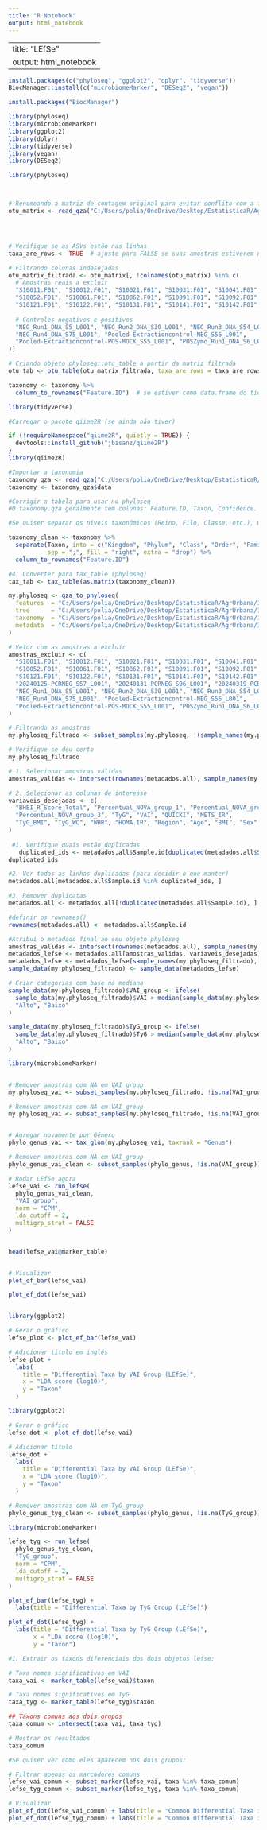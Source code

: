 ```yaml
---
title: "R Notebook"
output: html_notebook
---
```


---
title: "LEfSe"
output: html_notebook
---


```r
install.packages(c("phyloseq", "ggplot2", "dplyr", "tidyverse"))
BiocManager::install(c("microbiomeMarker", "DESeq2", "vegan"))

install.packages("BiocManager")

library(phyloseq)
library(microbiomeMarker)
library(ggplot2)
library(dplyr)
library(tidyverse)
library(vegan)
library(DESeq2)


```



```r
library(phyloseq)



# Renomeando a matriz de contagem original para evitar conflito com a função
otu_matrix <- read_qza("C:/Users/polia/OneDrive/Desktop/EstatisticaR/AgrUrbana/16S_AgriUrbana/Qiime/Analises_Corrigidas/table_corrigida.qza")$data




# Verifique se as ASVs estão nas linhas
taxa_are_rows <- TRUE  # ajuste para FALSE se suas amostras estiverem nas linhas

# Filtrando colunas indesejadas
otu_matrix_filtrada <- otu_matrix[, !colnames(otu_matrix) %in% c(
  # Amostras reais a excluir
  "S10011.F01", "S10012.F01", "S10021.F01", "S10031.F01", "S10041.F01", "S10051.F01",
  "S10052.F01", "S10061.F01", "S10062.F01", "S10091.F01", "S10092.F01", "S10111.F01",
  "S10121.F01", "S10122.F01", "S10131.F01", "S10141.F01", "S10142.F01", "S10161.F01", "S10171.F01",
  
  # Controles negativos e positivos
  "NEG_Run1_DNA_S5_L001", "NEG_Run2_DNA_S30_L001", "NEG_Run3_DNA_S54_L001",
  "NEG_Run4_DNA_S75_L001", "Pooled-Extractioncontrol-NEG_S56_L001",
  "Pooled-Extractioncontrol-POS-MOCK_S55_L001", "POSZymo_Run1_DNA_S6_L001"
)]

# Criando objeto phyloseq::otu_table a partir da matriz filtrada
otu_tab <- otu_table(otu_matrix_filtrada, taxa_are_rows = taxa_are_rows)

taxonomy <- taxonomy %>%
  column_to_rownames("Feature.ID")  # se estiver como data.frame do tidyverse


```

```r
library(tidyverse)

#Carregar o pacote qiime2R (se ainda não tiver)

if (!requireNamespace("qiime2R", quietly = TRUE)) {
  devtools::install_github("jbisanz/qiime2R")
}
library(qiime2R)

#Importar a taxonomia
taxonomy_qza <- read_qza("C:/Users/polia/OneDrive/Desktop/EstatisticaR/AgrUrbana/16S_AgriUrbana/Qiime/Analises_Corrigidas/taxonomy.qza")
taxonomy <- taxonomy_qza$data

#Corrigir a tabela para usar no phyloseq
#O taxonomy.qza geralmente tem colunas: Feature.ID, Taxon, Confidence.

#Se quiser separar os níveis taxonômicos (Reino, Filo, Classe, etc.), use:

taxonomy_clean <- taxonomy %>%
  separate(Taxon, into = c("Kingdom", "Phylum", "Class", "Order", "Family", "Genus", "Species"),
           sep = ";", fill = "right", extra = "drop") %>%
  column_to_rownames("Feature.ID")

#4. Converter para tax_table (phyloseq)
tax_tab <- tax_table(as.matrix(taxonomy_clean))


```




```r
my.phyloseq <- qza_to_phyloseq(
  features  = "C:/Users/polia/OneDrive/Desktop/EstatisticaR/AgrUrbana/16S_AgriUrbana/Qiime/Analises_Corrigidas/table_corrigida.qza",
  tree      = "C:/Users/polia/OneDrive/Desktop/EstatisticaR/AgrUrbana/16S_AgriUrbana/Qiime/Analises_Corrigidas/unrooted-tree.qza",
  taxonomy  = "C:/Users/polia/OneDrive/Desktop/EstatisticaR/AgrUrbana/16S_AgriUrbana/Qiime/Analises_Corrigidas/taxonomy.qza",
  metadata  = "C:/Users/polia/OneDrive/Desktop/EstatisticaR/AgrUrbana/16S_AgriUrbana/Qiime/Analises_Corrigidas/metadata.tsv"
)

```

```r
# Vetor com as amostras a excluir
amostras_excluir <- c(
  "S10011.F01", "S10012.F01", "S10021.F01", "S10031.F01", "S10041.F01", "S10051.F01",
  "S10052.F01", "S10061.F01", "S10062.F01", "S10091.F01", "S10092.F01", "S10111.F01",
  "S10121.F01", "S10122.F01", "S10131.F01", "S10141.F01", "S10142.F01", "S10161.F01", "S10171.F01",
  "20240125-PCRNEG_S57_L001", "20240131-PCRNEG_S96_L001", "20240319_PCRNEG_S96_L001",
  "NEG_Run1_DNA_S5_L001", "NEG_Run2_DNA_S30_L001", "NEG_Run3_DNA_S54_L001",
  "NEG_Run4_DNA_S75_L001", "Pooled-Extractioncontrol-NEG_S56_L001",
  "Pooled-Extractioncontrol-POS-MOCK_S55_L001", "POSZymo_Run1_DNA_S6_L001"
)

# Filtrando as amostras
my.phyloseq_filtrado <- subset_samples(my.phyloseq, !(sample_names(my.phyloseq) %in% amostras_excluir))

# Verifique se deu certo
my.phyloseq_filtrado

```

```r
# 1. Selecionar amostras válidas
amostras_validas <- intersect(rownames(metadados.all), sample_names(my.phyloseq_filtrado))

# 2. Selecionar as colunas de interesse
variaveis_desejadas <- c(
  "BHEI_R_Score_Total", "Percentual_NOVA_group_1", "Percentual_NOVA_group_2", 
  "Percentual_NOVA_group_3", "TyG", "VAI", "QUICKI", "METS_IR",
  "TyG_BMI", "TyG_WC", "WHR", "HOMA.IR", "Region", "Age", "BMI", "Sex"
)
  
 #1. Verifique quais estão duplicadas
   duplicated_ids <- metadados.all$Sample.id[duplicated(metadados.all$Sample.id)]
duplicated_ids

#2. Ver todas as linhas duplicadas (para decidir o que manter)
metadados.all[metadados.all$Sample.id %in% duplicated_ids, ]

#3. Remover duplicatas
metadados.all <- metadados.all[!duplicated(metadados.all$Sample.id), ]

#definir os rownames()
rownames(metadados.all) <- metadados.all$Sample.id

#Atribui o metadado final ao seu objeto phyloseq 
amostras_validas <- intersect(rownames(metadados.all), sample_names(my.phyloseq_filtrado))
metadados_lefse <- metadados.all[amostras_validas, variaveis_desejadas]
metadados_lefse <- metadados_lefse[sample_names(my.phyloseq_filtrado), ]
sample_data(my.phyloseq_filtrado) <- sample_data(metadados_lefse)

```
```r
# Criar categorias com base na mediana
sample_data(my.phyloseq_filtrado)$VAI_group <- ifelse(
  sample_data(my.phyloseq_filtrado)$VAI > median(sample_data(my.phyloseq_filtrado)$VAI, na.rm = TRUE),
  "Alto", "Baixo"
)

sample_data(my.phyloseq_filtrado)$TyG_group <- ifelse(
  sample_data(my.phyloseq_filtrado)$TyG > median(sample_data(my.phyloseq_filtrado)$TyG, na.rm = TRUE),
  "Alto", "Baixo"
)

```

```r

library(microbiomeMarker)


# Remover amostras com NA em VAI_group
my.phyloseq_vai <- subset_samples(my.phyloseq_filtrado, !is.na(VAI_group))

# Remover amostras com NA em VAI_group
my.phyloseq_vai <- subset_samples(my.phyloseq_filtrado, !is.na(VAI_group))


# Agregar novamente por Gênero
phylo_genus_vai <- tax_glom(my.phyloseq_vai, taxrank = "Genus")

# Remover amostras com NA em VAI_group
phylo_genus_vai_clean <- subset_samples(phylo_genus, !is.na(VAI_group))

# Rodar LEfSe agora
lefse_vai <- run_lefse(
  phylo_genus_vai_clean,
  "VAI_group",
  norm = "CPM",
  lda_cutoff = 2,
  multigrp_strat = FALSE
)


head(lefse_vai@marker_table)


# Visualizar
plot_ef_bar(lefse_vai)


```
```r
plot_ef_dot(lefse_vai)


library(ggplot2)

# Gerar o gráfico
lefse_plot <- plot_ef_bar(lefse_vai)

# Adicionar título em inglês
lefse_plot + 
  labs(
    title = "Differential Taxa by VAI Group (LEfSe)",
    x = "LDA score (log10)",
    y = "Taxon"
  )


```

```r
library(ggplot2)

# Gerar o gráfico
lefse_dot <- plot_ef_dot(lefse_vai)

# Adicionar título
lefse_dot + 
  labs(
    title = "Differential Taxa by VAI Group (LEfSe)",
    x = "LDA score (log10)",
    y = "Taxon"
  )

```
```r
# Remover amostras com NA em TyG_group
phylo_genus_tyg_clean <- subset_samples(phylo_genus, !is.na(TyG_group))

```

```r
library(microbiomeMarker)

lefse_tyg <- run_lefse(
  phylo_genus_tyg_clean,
  "TyG_group",
  norm = "CPM",
  lda_cutoff = 2,
  multigrp_strat = FALSE
)

```
```r
plot_ef_bar(lefse_tyg) +
  labs(title = "Differential Taxa by TyG Group (LEfSe)")

```
```r
plot_ef_dot(lefse_tyg) +
  labs(title = "Differential Taxa by TyG Group (LEfSe)",
       x = "LDA score (log10)",
       y = "Taxon")

```


```r
#1. Extrair os táxons diferenciais dos dois objetos lefse:

# Taxa nomes significativos em VAI
taxa_vai <- marker_table(lefse_vai)$taxon

# Taxa nomes significativos em TyG
taxa_tyg <- marker_table(lefse_tyg)$taxon

## Táxons comuns aos dois grupos
taxa_comum <- intersect(taxa_vai, taxa_tyg)

# Mostrar os resultados
taxa_comum

#Se quiser ver como eles aparecem nos dois grupos:

# Filtrar apenas os marcadores comuns
lefse_vai_comum <- subset_marker(lefse_vai, taxa %in% taxa_comum)
lefse_tyg_comum <- subset_marker(lefse_tyg, taxa %in% taxa_comum)

# Visualizar
plot_ef_dot(lefse_vai_comum) + labs(title = "Common Differential Taxa in VAI")
plot_ef_dot(lefse_tyg_comum) + labs(title = "Common Differential Taxa in TyG")


```

